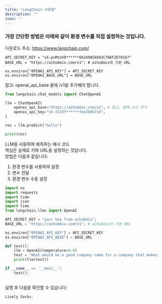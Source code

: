 ```yaml
---
title: "LangChain 사용법"
description: ""
icon: ''
---
```


### 가장 간단한 방법은 아래와 같이 환경 변수를 직접 설정하는 것입니다.
다운로드 주소: https://www.langchain.com/  
```
API_SECRET_KEY = "sk-pvMtoVO******66249058b93C766F2D70167"
BASE_URL = "https://aihubmix.com/v1"; # aihubmix의 기본 URL

os.environ["OPENAI_API_KEY"] = API_SECRET_KEY
os.environ["OPENAI_BASE_URL"] = BASE_URL
```
참고: openai_api_base 끝에 /v1을 추가해야 합니다.

```py Python
from langchain.chat_models import ChatOpenAI

llm = ChatOpenAI(
    openai_api_base="https://aihubmix.com/v1", # 참고, 끝에 /v1 추가
    openai_api_key="sk-3133f******fee269b71d",
)

res = llm.predict("hello")

print(res)
```

LLM을 사용하여 예측하는 예시 코드  
핵심은 실제로 키와 URL을 설정하는 것입니다.  
방법은 다음과 같습니다:  
1. 환경 변수를 사용하여 설정  
2. 변수 전달  
3. 환경 변수 수동 설정  

```py Python
import os
import requests
import time
import json
import time
from langchain.llms import OpenAI

API_SECRET_KEY = "your key from aihubmix";
BASE_URL = "https://aihubmix.com/v1"; # aihubmix의 기본 URL

os.environ["OPENAI_API_KEY"] = API_SECRET_KEY
os.environ["OPENAI_API_BASE"] = BASE_URL

def text():
    llm = OpenAI(temperature=0.9)
    text = "What would be a good company name for a company that makes colorful socks?"
    print(llm(text))

if __name__ == '__main__':
    text();
    
```
실행 후 다음을 확인할 수 있습니다:    
```
Lively Socks.
```
